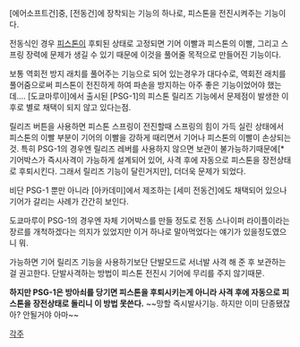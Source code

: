 [에어소프트건]중, [전동건]에 장착되는 기능의 하나로, 피스톤을 전진시켜주는 기능이다.

전동식인 경우 [[피스톤]]이 후퇴된 상태로 고정되면 기어 이빨과 피스톤의 이빨, 그리고 스프링 장력에 문제가 생길 수 있기 때문에 이것을 풀어줄 목적으로 만들어진 기능이다.

보통 역회전 방지 래치를 풀어주는 기능으로 되어 있는경우가 대다수로, 역회전 래치를 풀어줌으로써 피스톤이 전진하게 하여 파손을 방지하는 아주 좋은 기능이었어야 했는데.... [도쿄마루이]에서 출시된 [PSG-1]의 피스톤 릴리즈 기능에서 문제점이 발생한 이후로 별로 채택이 되지 않고 있다는점.

릴리즈 버튼을 사용하면 피스톤 스프링이 전진할때 스프링의 힘이 가득 실린 상태에서 피스톤의 이빨 부분이 기어의 이빨을 강하게 때리면서 기어나 피스톤의 이빨이 손상되는것. 특히 PSG-1의 경우엔 릴리즈 레버를 사용하지 않으면 보관이 불가능하기때문에[* 기어박스가 즉시사격이 가능하게 설계되어 있어, 사격 후에 자동으로 피스톤을 장전상태로 후퇴시킨다. 그래서 릴리즈 기능이 달린거지만], 더더욱 문제가 되었다.

비단 PSG-1 뿐만 아니라 [아카데미]에서 제조하는 [세미 전동건]에도 채택되어 있으나 기어가 갈리는 사례가 간간히 보인다.

도쿄마루이 PSG-1의 경우엔 자체 기어박스를 만들 정도로 전동 스나이퍼 라이플이라는 장르를 개척하겠다는 의지가 있었지만 이거 하나로 말아먹었다는 얘기가 있을정도였으니 뭐.

가능하면 기어 릴리즈 기능을 사용하기보단 단발모드로 서너발 사격 해 준 후 보관하는걸 권고한다. 단발사격하는 방법이 피스톤 전진시 기어에 무리를 주지 않기때문.

'''하지만 PSG-1은 방아쇠를 당기면 피스톤을 후퇴시키는게 아니라 사격 후에 자동으로 피스톤을 장전상태로 돌리니 이 방법 못쓴다.'''
~~망할 즉시발사기능. 하지만 이미 단종됐잖아? 안될거야 아마~~

[[각주]]
